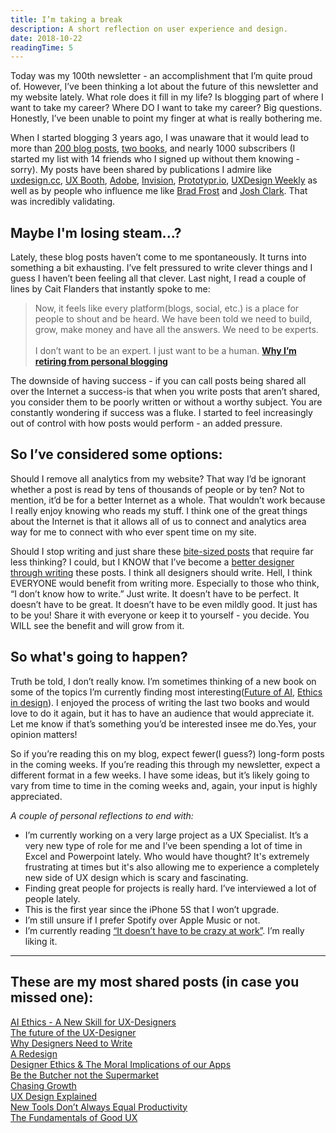 ```yaml
---
title: I’m taking a break
description: A short reflection on user experience and design.
date: 2018-10-22
readingTime: 5
---
```


Today was my 100th newsletter - an accomplishment that I’m quite proud of. However, I’ve been thinking a lot about the future of this newsletter and my website lately. What role does it fill in my life? Is blogging part of where I want to take my career? Where DO I want to take my career? Big questions. Honestly, I’ve been unable to point my finger at what is really bothering me.

When I started blogging 3 years ago, I was unaware that it would lead to more than [200 blog posts](/blog), [two books](/books), and nearly 1000 subscribers (I started my list with 14 friends who I signed up without them knowing - sorry). My posts have been shared by publications I admire like [uxdesign.cc](https://twitter.com/uxdesigncc/status/1013771287519485952), [UX Booth](https://twitter.com/UXBooth/status/1001591543009087488), [Adobe](https://twitter.com/AdobeXD/status/663763999465451520), [Invision](https://twitter.com/InVisionApp/status/1029518095495389184), [Prototypr.io](https://twitter.com/prototyprIO/status/1007486356766019584), [UXDesign Weekly](https://twitter.com/uxdesignweekly/status/1003700914237136906) as well as by people who influence me like [Brad Frost](http://bradfrost.com/blog/post/email-responses-3-ux-designer-or-front-end-developer/) and [Josh Clark](https://bigmedium.com/ideas/links/future-of-the-ux-designer.html). That was incredibly validating.

## Maybe I'm losing steam...?
Lately, these blog posts haven’t come to me spontaneously. It turns into something a bit exhausting. I’ve felt pressured to write clever things and I guess I haven’t been feeling all that clever. Last night, I read a couple of lines by Cait Flanders that instantly spoke to me:

>Now, it feels like every platform(blogs, social, etc.) is a place for people to shout and be heard. We have been told we need to build, grow, make money and have all the answers. We need to be experts.<br /><br />I don’t want to be an expert. I just want to be a human.
**[Why I’m retiring from personal blogging](https://caitflanders.com/2018/09/04/retiring-from-personal-blogging/)**

The downside of having success - if you can call posts being shared all over the Internet a success-is that when you write posts that aren’t shared, you consider them to be poorly written or without a worthy subject. You are constantly wondering if success was a fluke. I started to feel increasingly out of control with how posts would perform - an added pressure.

## So I’ve considered some options:
Should I remove all analytics from my website? That way I’d be ignorant whether a post is read by tens of thousands of people or by ten? Not to mention, it’d be for a better Internet as a whole. That wouldn’t work because I really enjoy knowing who reads my stuff. I think one of the great things about the Internet is that it allows all of us to connect and analytics area way for me to connect with who ever spent time on my site.

Should I stop writing and just share these [bite-sized posts](/organized-browsing/) that require far less thinking? I could, but I KNOW that I’ve become a [better designer through writing](/designers-write/) these posts. I think all designers should write. Hell, I think EVERYONE would benefit from writing more. Especially to those who think, “I don’t know how to write.” Just write. It doesn’t have to be perfect. It doesn’t have to be great. It doesn’t have to be even mildly good. It just has to be you! Share it with everyone or keep it to yourself - you decide. You WILL see the benefit and will grow from it.

## So what's going to happen?
Truth be told, I don’t really know. I’m sometimes thinking of a new book on some of the topics I’m currently finding most interesting([Future of AI](/ai-ethics/), [Ethics in design](/moral-implications-apps/)). I enjoyed the process of writing the last two books and would love to do it again, but it has to have an audience that would appreciate it. Let me know if that’s something you’d be interested insee me do.Yes, your opinion matters!

So if you’re reading this on my blog, expect fewer(I guess?) long-form posts in the coming weeks. If you’re reading this through my newsletter, expect a different format in a few weeks. I have some ideas, but it’s likely going to vary from time to time in the coming weeks and, again, your input is highly appreciated.  

_A couple of personal reflections to end with:_
- I’m currently working on a very large project as a UX Specialist. It’s a very new type of role for me and I’ve been spending a lot of time in Excel and Powerpoint lately. Who would have thought? It's extremely frustrating at times but it's also allowing me to experience a completely new side of UX design which is scary and fascinating.
- Finding great people for projects is really hard. I’ve interviewed a lot of people lately.
- This is the first year since the iPhone 5S that I won’t upgrade.
- I’m still unsure if I prefer Spotify over Apple Music or not.
- I’m currently reading [“It doesn’t have to be crazy at work”](https://basecamp.com/books/calm). I’m really liking it.

---

## These are my most shared posts (in case you missed one):
[AI Ethics - A New Skill for UX-Designers](/ai-ethics/)<br />
[The future of the UX-Designer](/future-ux-designer/)<br />
[Why Designers Need to Write](/designers-write/)<br />
[A Redesign](/redesign/)<br />
[Designer Ethics & The Moral Implications of our Apps](/moral-implications-apps/)<br />
[Be the Butcher not the Supermarket](/be-the-butcher-not-the-supermarket/)<br />
[Chasing Growth](/chasinggrowth/)<br />
[UX Design Explained](/ux-design-explained/)<br />
[New Tools Don’t Always Equal Productivity](/newtools/)<br />
[The Fundamentals of Good UX](/fundamentals-of-ux/)<br />